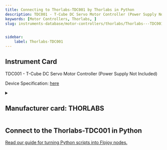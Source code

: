 ```yaml
---
title: Connecting to Thorlabs-TDC001 by Thorlabs in Python
description: TDC001 - T-Cube DC Servo Motor Controller (Power Supply Not Included)
keywords: [Motor Controllers, Thorlabs, ] 
slug: instruments-database/motor-controllers/thorlabs/Thorlabs---TDC001
 

sidebar:
    label: Thorlabs-TDC001 
---
```



## Instrument Card

TDC001 - T-Cube DC Servo Motor Controller (Power Supply Not Included) 




Device Specification: [here](https://www.thorlabs.com/_sd.cfm?fileName=15797-D01.pdf&partNumber=TDC001)

<details style={{ marginTop: "15px"}}>
<summary><h2 style={{display:'inline'}}>Manufacturer card: THORLABS</h2></summary>

![THORLABS](https://res.cloudinary.com/dhopxs1y3/image/upload/v1692126009/Instruments/Vendor%20Logos/Thorlabs.png)

**Thorlabs** specializes in the building blocks for laser and fiber optic systems.

- Headquarters: USA
- Yearly Revenue (millions, USD): 550
- Vendor Website: [here](https://www.thorlabs.com/)

</details>


<FeaturedInstrumentVideo category="MOTOR_CONTROLLERS" />

## Connect to the Thorlabs-TDC001 in Python

[Read our guide for turning Python scripts into Flojoy nodes.](https://docs.flojoy.ai/contribution/blocks/custom-flojoy-block/)



<Tabs>
<TabItem value="Flojoy" label="Flojoy" className="flojoy-instrument-tabs">

<SectionsCard category="MOTOR_CONTROLLERS" manufacturer="Thorlabs"></SectionsCard>

</TabItem>
</Tabs>